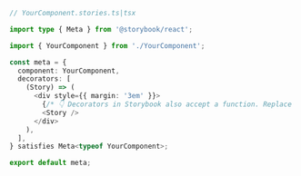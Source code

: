 ```ts
// YourComponent.stories.ts|tsx

import type { Meta } from '@storybook/react';

import { YourComponent } from './YourComponent';

const meta = {
  component: YourComponent,
  decorators: [
    (Story) => (
      <div style={{ margin: '3em' }}>
        {/* 👇 Decorators in Storybook also accept a function. Replace <Story/> with Story() to enable it  */}
        <Story />
      </div>
    ),
  ],
} satisfies Meta<typeof YourComponent>;

export default meta;
```

